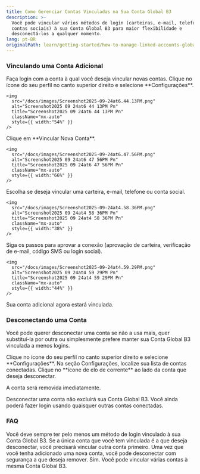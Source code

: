 ```yaml
---
title: Como Gerenciar Contas Vinculadas na Sua Conta Global B3
description: >-
  Você pode vincular vários métodos de login (carteiras, e-mail, telefone ou
  contas sociais) à sua Conta Global B3 para maior flexibilidade e
  desconectá-los a qualquer momento.
lang: pt-BR
originalPath: learn/getting-started/how-to-manage-linked-accounts-global-account.mdx
---
```

### Vinculando uma Conta Adicional

<Steps>
  <Step title="Entrar">
    Faça login com a conta à qual você deseja vincular novas contas.
  </Step>
  <Step title="Abrir Configurações">
    Clique no ícone do seu perfil no canto superior direito e selecione **Configurações**.

    <img
      src="/docs/images/Screenshot2025-09-24at6.44.13PM.png"
      alt="Screenshot2025 09 24at6 44 13PM Pn"
      title="Screenshot2025 09 24at6 44 13PM Pn"
      className="mx-auto"
      style={{ width:"54%" }}
    />
  </Step>
  <Step title="Vincular uma Nova Conta">
    Clique em **Vincular Nova Conta**.

    <img
      src="/docs/images/Screenshot2025-09-24at6.47.56PM.png"
      alt="Screenshot2025 09 24at6 47 56PM Pn"
      title="Screenshot2025 09 24at6 47 56PM Pn"
      className="mx-auto"
      style={{ width:"66%" }}
    />
  </Step>
  <Step title="Selecionar Tipo de Conta">
    Escolha se deseja vincular uma carteira, e-mail, telefone ou conta social.

    <img
      src="/docs/images/Screenshot2025-09-24at4.58.36PM.png"
      alt="Screenshot2025 09 24at4 58 36PM Pn"
      title="Screenshot2025 09 24at4 58 36PM Pn"
      className="mx-auto"
      style={{ width:"38%" }}
    />
  </Step>
  <Step title="Autorizar Conexão">
    Siga os passos para aprovar a conexão (aprovação de carteira, verificação de e-mail, código SMS ou login social).

    <img
      src="/docs/images/Screenshot2025-09-24at4.59.29PM.png"
      alt="Screenshot2025 09 24at4 59 29PM Pn"
      title="Screenshot2025 09 24at4 59 29PM Pn"
      className="mx-auto"
      style={{ width:"44%" }}
    />
  </Step>
</Steps>

Sua conta adicional agora estará vinculada.

### Desconectando uma Conta

Você pode querer desconectar uma conta se não a usa mais, quer substituí-la por outra ou simplesmente prefere manter sua Conta Global B3 vinculada a menos logins.

<Steps>
  <Step title="Abrir Configurações">
    Clique no ícone do seu perfil no canto superior direito e selecione **Configurações**.
  </Step>
  <Step title="Encontrar Contas Conectadas">
    Na seção Configurações, localize sua lista de contas conectadas.
  </Step>
  <Step title="Desconectar a Conta">
    Clique no **ícone de elo de corrente** ao lado da conta que deseja desconectar.
  </Step>
</Steps>

A conta será removida imediatamente.

<Note>
  Desconectar uma conta não excluirá sua Conta Global B3. Você ainda poderá fazer login usando quaisquer outras contas conectadas.
</Note>


### FAQ

<Accordion title="Por que não consigo desvincular minha conta?">
  Você deve sempre ter pelo menos um método de login vinculado à sua Conta Global B3. Se a única conta que você tem vinculada é a que deseja desconectar, você precisará vincular outra conta primeiro. Uma vez que você tenha adicionado uma nova conta, você pode desconectar com segurança a que deseja remover.
</Accordion>

<Accordion title="Posso vincular mais de uma conta?">
  Sim. Você pode vincular várias contas à mesma Conta Global B3.
</Accordion>
